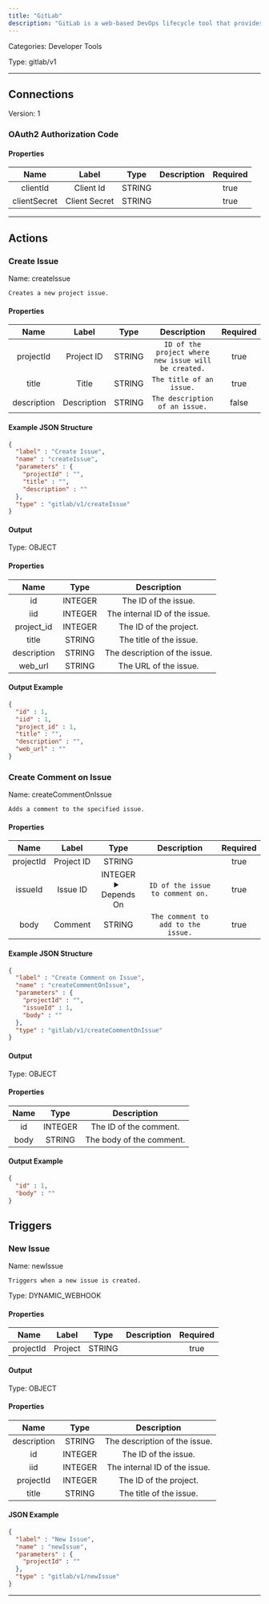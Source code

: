 ```yaml
---
title: "GitLab"
description: "GitLab is a web-based DevOps lifecycle tool that provides a Git repository manager, CI/CD pipelines, issue tracking, and more in a single application."
---
```



Categories: Developer Tools


Type: gitlab/v1

<hr />



## Connections

Version: 1


### OAuth2 Authorization Code

#### Properties

|      Name       |      Label     |     Type     |     Description     | Required |
|:---------------:|:--------------:|:------------:|:-------------------:|:--------:|
| clientId | Client Id | STRING |  | true |
| clientSecret | Client Secret | STRING |  | true |





<hr />



## Actions


### Create Issue
Name: createIssue

`Creates a new project issue.`

#### Properties

|      Name       |      Label     |     Type     |     Description     | Required |
|:---------------:|:--------------:|:------------:|:-------------------:|:--------:|
| projectId | Project ID | STRING | `ID of the project where new issue will be created.` | true |
| title | Title | STRING | `The title of an issue.` | true |
| description | Description | STRING | `The description of an issue.` | false |

#### Example JSON Structure
```json
{
  "label" : "Create Issue",
  "name" : "createIssue",
  "parameters" : {
    "projectId" : "",
    "title" : "",
    "description" : ""
  },
  "type" : "gitlab/v1/createIssue"
}
```

#### Output



Type: OBJECT


#### Properties

|     Name     |     Type     |     Description     |
|:------------:|:------------:|:-------------------:|
| id | INTEGER | The ID of the issue. |
| iid | INTEGER | The internal ID of the issue. |
| project_id | INTEGER | The ID of the project. |
| title | STRING | The title of the issue. |
| description | STRING | The description of the issue. |
| web_url | STRING | The URL of the issue. |




#### Output Example
```json
{
  "id" : 1,
  "iid" : 1,
  "project_id" : 1,
  "title" : "",
  "description" : "",
  "web_url" : ""
}
```


### Create Comment on Issue
Name: createCommentOnIssue

`Adds a comment to the specified issue.`

#### Properties

|      Name       |      Label     |     Type     |     Description     | Required |
|:---------------:|:--------------:|:------------:|:-------------------:|:--------:|
| projectId | Project ID | STRING |  | true |
| issueId | Issue ID | INTEGER <details> <summary> Depends On </summary> projectId </details> | `ID of the issue to comment on.` | true |
| body | Comment | STRING | `The comment to add to the issue.` | true |

#### Example JSON Structure
```json
{
  "label" : "Create Comment on Issue",
  "name" : "createCommentOnIssue",
  "parameters" : {
    "projectId" : "",
    "issueId" : 1,
    "body" : ""
  },
  "type" : "gitlab/v1/createCommentOnIssue"
}
```

#### Output



Type: OBJECT


#### Properties

|     Name     |     Type     |     Description     |
|:------------:|:------------:|:-------------------:|
| id | INTEGER | The ID of the comment. |
| body | STRING | The body of the comment. |




#### Output Example
```json
{
  "id" : 1,
  "body" : ""
}
```




## Triggers


### New Issue
Name: newIssue

`Triggers when a new issue is created.`

Type: DYNAMIC_WEBHOOK

#### Properties

|      Name       |      Label     |     Type     |     Description     | Required |
|:---------------:|:--------------:|:------------:|:-------------------:|:--------:|
| projectId | Project | STRING |  | true |


#### Output



Type: OBJECT


#### Properties

|     Name     |     Type     |     Description     |
|:------------:|:------------:|:-------------------:|
| description | STRING | The description of the issue. |
| id | INTEGER | The ID of the issue. |
| iid | INTEGER | The internal ID of the issue. |
| projectId | INTEGER | The ID of the project. |
| title | STRING | The title of the issue. |




#### JSON Example
```json
{
  "label" : "New Issue",
  "name" : "newIssue",
  "parameters" : {
    "projectId" : ""
  },
  "type" : "gitlab/v1/newIssue"
}
```


<hr />

